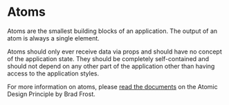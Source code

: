 <Meta
  title="atom/Introduction"
/>

# Atoms

Atoms are the smallest building blocks of an application. The output of an atom is always a single element.

Atoms should only ever receive data via props and should have no concept of the application state. 
They should be completely self-contained and should not depend on any other part of the application other than having access
to the application styles.

For more information on atoms, please [read the documents](https://atomicdesign.bradfrost.com/chapter-2/#atoms) on the Atomic Design Principle by Brad Frost.


